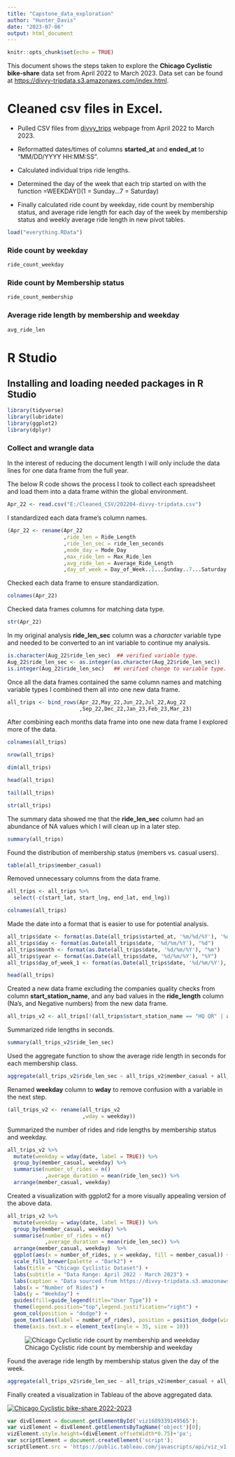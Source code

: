 ---
title: "Capstone_data_exploration"
author: "Hunter_Davis"
date: "2023-07-06"
output: html_document
---

```{r setup, include=FALSE}
knitr::opts_chunk$set(echo = TRUE)
```

This document shows the steps taken to explore the **Chicago Cyclistic bike-share** data set from April 2022 to March 2023. Data set can be found at <https://divvy-tripdata.s3.amazonaws.com/index.html>.

# Cleaned csv files in Excel.

-   Pulled CSV files from [divvy_trips](https://divvy-tripdata.s3.amazonaws.com/index.html) webpage from April 2022 to March 2023.

-   Reformatted dates/times of columns **started_at** and **ended_at** to "MM/DD/YYYY HH:MM:SS".

-   Calculated individual trips ride lengths.

-   Determined the day of the week that each trip started on with the function =WEEKDAY()(1 = Sunday...7 = Saturday)

-   Finally calculated ride count by weekday, ride count by membership status, and average ride length for each day of the week by membership status and weekly average ride length in new pivot tables.

```{r load data, include = FALSE}
load("everything.RData")
```

### Ride count by weekday

```{r display data, echo=FALSE}
ride_count_weekday
```

### Ride count by Membership status

```{r display data2, echo=FALSE}
ride_count_membership
```

### Average ride length by membership and weekday

```{r display data3, echo=FALSE}
avg_ride_len
```

# R Studio

## Installing and loading needed packages in R Studio

```{r load packages, eval=TRUE, echo=TRUE}
library(tidyverse)
library(lubridate)
library(ggplot2)
library(dplyr)
```

### Collect and wrangle data

In the interest of reducing the document length I will only include the data lines for one data frame from the full year.

The below R code shows the process I took to collect each spreadsheet and load them into a data frame within the global environment.

```{r data collection, eval=TRUE, echo=TRUE}
Apr_22 <- read.csv("E:/Cleaned_CSV/202204-divvy-tripdata.csv")
```

I standardized each data frame's column names.

```{r data collection2, eval=TRUE, results='hide'}
(Apr_22 <- rename(Apr_22
                  ,ride_len = Ride_Length
                  ,ride_len_sec = ride_len_seconds
                  ,mode_day = Mode_Day
                  ,max_ride_len = Max_Ride_len
                  ,avg_ride_len = Average_Ride_Length
                  ,day_of_week = Day_of_Week..1...Sunday..7...Saturday.))
```

Checked each data frame to ensure standardization.

```{r data collection3, eval=TRUE, echo=TRUE}
colnames(Apr_22)
```

Checked data frames columns for matching data type.

```{r data collection4, eval=TRUE, echo=TRUE}
str(Apr_22)
```

In my original analysis **ride_len_sec** column was a *character* variable type and needed to be converted to an int variable to continue my analysis.

```{r data collection5, eval=FALSE, echo=TRUE}
is.character(Aug_22$ride_len_sec)  ## verified variable type.
Aug_22$ride_len_sec <- as.integer(as.character(Aug_22$ride_len_sec))
is.integer(Aug_22$ride_len_sec)   ## verified change to variable type.
```

Once all the data frames contained the same column names and matching variable types I combined them all into one new data frame.

```{r data combination, eval=TRUE, results='hide'}
all_trips <- bind_rows(Apr_22,May_22,Jun_22,Jul_22,Aug_22
                       ,Sep_22,Dec_22,Jan_23,Feb_23,Mar_23)
```

After combining each months data frame into one new data frame I explored more of the data.

```{r, data explore2}
colnames(all_trips)
```

```{r data explore3}
nrow(all_trips)
```

```{r data explore4}
dim(all_trips)
```

```{r data explore5}
head(all_trips)
```

```{r data explore6}
tail(all_trips)
```

```{r data explore7}
str(all_trips)
```

The summary data showed me that the **ride_len_sec** column had an abundance of NA values which I will clean up in a later step.

```{r data explore8}
summary(all_trips)
```

Found the distribution of membership status (members vs. casual users).

```{r data explore10}
table(all_trips$member_casual)
```

Removed unnecessary columns from the data frame.

```{r data explore, eval=TRUE, results='hide'}
all_trips <- all_trips %>%
  select(-c(start_lat, start_lng, end_lat, end_lng))
```

```{r data explore9}
colnames(all_trips)
```

Made the date into a format that is easier to use for potential analysis.

```{r data format, eval=TRUE, results='hide'}
all_trips$date <- format(as.Date(all_trips$started_at, '%m/%d/%Y'), '%d/%m/%Y')
all_trips$day <- format(as.Date(all_trips$date, '%d/%m/%Y'), "%d")
all_trips$month <- format(as.Date(all_trips$date, '%d/%m/%Y'), "%m")
all_trips$year <- format(as.Date(all_trips$date, '%d/%m/%Y'), "%Y")
all_trips$day_of_week_1 <- format(as.Date(all_trips$date, '%d/%m/%Y'), "%A")
```

```{r data format head}
head(all_trips)
```

Created a new data frame excluding the companies quality checks from column **start_station_name**, and any bad values in the **ride_length** column (Na's, and Negative numbers) from the new data frame.

```{r removing NA, eval=FALSE,results='hide'}
all_trips_v2 <- all_trips[!(all_trips$start_station_name == "HQ QR" | all_trips$ride_length<0),]
```

Summarized ride lengths in seconds.

```{r summary data}
summary(all_trips_v2$ride_len_sec)
```

Used the aggregate function to show the average ride length in seconds for each membership class. 

```{r Aggregate}
aggregate(all_trips_v2$ride_len_sec ~ all_trips_v2$member_casual + all_trips_v2$day_of_week_1, FUN = mean)
```

Renamed **weekday** column to **wday** to remove confusion with a variable in the next step.

```{r, wday, eval=FALSE}
(all_trips_v2 <- rename(all_trips_v2
                        ,wday = weekday))
```

Summarized the number of rides and ride lengths by membership status and weekday.

```{r final sum,}
all_trips_v2 %>% 
  mutate(weekday = wday(date, label = TRUE)) %>%  
  group_by(member_casual, weekday) %>%  
  summarise(number_of_rides = n()							 
            ,average_duration = mean(ride_len_sec)) %>% 		
  arrange(member_casual, weekday)
```

Created a visualization with ggplot2 for a more visually appealing version of the above data.

```{r ggplot, eval=FALSE}
all_trips_v2 %>% 
  mutate(weekday = wday(date, label = TRUE)) %>% 
  group_by(member_casual, weekday) %>% 
  summarise(number_of_rides = n()
            ,average_duration = mean(ride_len_sec)) %>% 
  arrange(member_casual, weekday)  %>% 
  ggplot(aes(x = number_of_rides, y = weekday, fill = member_casual)) +
  scale_fill_brewer(palette = "Dark2") +
  labs(title = "Chicago Cyclistic Dataset") +
  labs(subtitle = "Data Range: April 2022 - March 2023") +
  labs(caption = "Data sourced from https://divvy-tripdata.s3.amazonaws.com/index.html") +
  labs(x = "Number of Rides") +
  labs(y = "Weekday") +
  guides(fill=guide_legend(title="User Type")) +
  theme(legend.position="top",legend.justification="right") +
  geom_col(position = "dodge") +
  geom_text(aes(label = number_of_rides), position = position_dodge(width = 0.9), hjust = 2) +
  theme(axis.text.x = element_text(angle = 35, size = 10))
```
![Chicago Cyclistic ride count by membership and weekday](Chicago_trips_data.png){wdith="50%"}

Found the average ride length by membership status given the day of the week.

```{r duration}
aggregate(all_trips_v2$ride_len_sec ~ all_trips_v2$member_casual + all_trips_v2$day_of_week_1, FUN = mean)
```

Finally created a visualization in Tableau of the above aggregated data.


###############

<div class='tableauPlaceholder' id='viz1689339149565' style='position: relative'><noscript><a href='#'><img alt='Chicago Cyclistic bike-share 2022-2023 ' src='https:&#47;&#47;public.tableau.com&#47;static&#47;images&#47;Go&#47;GoogleCertCapstonetrips&#47;Sheet1&#47;1_rss.png' style='border: none' /></a></noscript><object class='tableauViz'  style='display:none;'><param name='host_url' value='https%3A%2F%2Fpublic.tableau.com%2F' /> <param name='embed_code_version' value='3' /> <param name='site_root' value='' /><param name='name' value='GoogleCertCapstonetrips&#47;Sheet1' /><param name='tabs' value='no' /><param name='toolbar' value='yes' /><param name='static_image' value='https:&#47;&#47;public.tableau.com&#47;static&#47;images&#47;Go&#47;GoogleCertCapstonetrips&#47;Sheet1&#47;1.png' /> <param name='animate_transition' value='yes' /><param name='display_static_image' value='yes' /><param name='display_spinner' value='yes' /><param name='display_overlay' value='yes' /><param name='display_count' value='yes' /><param name='language' value='en-US' /></object></div>                

```{js tableau viz, echo=FALSE}                    
var divElement = document.getElementById('viz1689339149565');                    
var vizElement = divElement.getElementsByTagName('object')[0];                    vizElement.style.width='100%';
vizElement.style.height=(divElement.offsetWidth*0.75)+'px';                    
var scriptElement = document.createElement('script');                    
scriptElement.src = 'https://public.tableau.com/javascripts/api/viz_v1.js';                 vizElement.parentNode.insertBefore(scriptElement, vizElement);                
```

